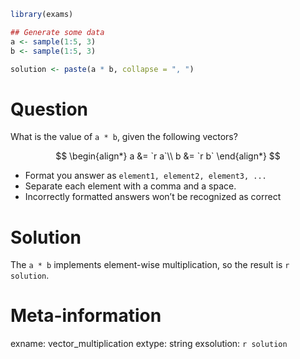 ```r
library(exams)

## Generate some data
a <- sample(1:5, 3)
b <- sample(1:5, 3)

solution <- paste(a * b, collapse = ", ")
```

Question
========
What is the value of `a * b`, given the following vectors? 

$$
\begin{align*}
a &= `r a`\\
b &= `r b`
\end{align*}
$$

- Format you answer as `element1, element2, element3, ...`
- Separate each element with a comma and a space.
- Incorrectly formatted answers won't be recognized as correct

Solution
========
The `a * b` implements element-wise multiplication, so the result is `r solution`.

Meta-information
================
exname: vector_multiplication
extype: string
exsolution: `r solution`
